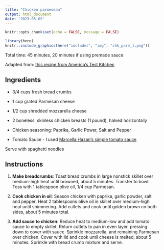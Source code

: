```yaml
---
title: "Chicken parmesean"
output: html_document
date: '2023-05-09'
---
```


```r
knitr::opts_chunk$set(echo = FALSE, message = FALSE)
```


```r
library(here)
knitr::include_graphics(here("includes", "img", "chk_parm_l.png"))
```

Total time: 45 minutes, 20 minutes if using premade sauce

Adapted from: [this recipe from America's Test Kitchen](https://www.americastestkitchen.com/recipes/2772-skillet-chicken-parmesan)


## Ingredients 

- 3/4 cups fresh bread crumbs
- 1 cup grated Parmesan cheese
- 1/2 cup shredded mozzarella cheese

- 2  boneless, skinless chicken breasts (1 pound), halved horizontally
- Chicken seasoning: Paprika, Garlic Power, Salt and Pepper 

- Tomato Sauce - I used [Marcella Hazan's simple tomato sauce](https://cooking.nytimes.com/recipes/1015178-marcella-hazans-tomato-sauce) 

Serve with spaghetti noodles

## Instructions

1. **Make breadcrumbs**: Toast bread crumbs in large nonstick skillet over medium-high heat until browned, about 5 minutes. Transfer to bowl. Toss with 1 tablespoon olive oil, 1/4 cup Parmesan. 

2. **Cook chicken in oil**: Season chicken with paprika, garlic powder, salt and pepper. Heat 2 tablespoons olive oil in skillet over medium-high heat until shimmering. Add cutlets and cook until golden brown on both sides, about 5 minutes total. 

3. **Add sauce to chicken**: Reduce heat to medium-low and add tomato sauce to empty skillet. Return cutlets to pan in even layer, pressing down to cover with sauce. Sprinkle mozzarella, and remaining Parmesan over chicken. Cover with lid and cook until cheese is melted, about 5 minutes. Sprinkle with bread crumb mixture and serve.
